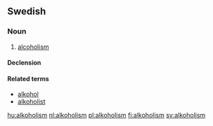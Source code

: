 ==Swedish==
{{wikipedia|lang=sv}}

===Noun===
{{sv-noun|g=c}}
# [[alcoholism]]

====Declension====
{{sv-noun-unc-irreg-c|2=alkoholismen}}

====Related terms====
* [[alkohol]]
* [[alkoholist]]

[[hu:alkoholism]]
[[nl:alkoholism]]
[[pl:alkoholism]]
[[fi:alkoholism]]
[[sv:alkoholism]]